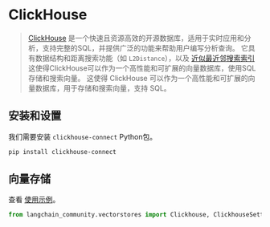 # ClickHouse

> [ClickHouse](https://clickhouse.com/) 是一个快速且资源高效的开源数据库，适用于实时应用和分析，支持完整的SQL，并提供广泛的功能来帮助用户编写分析查询。
> 它具有数据结构和距离搜索功能（如 `L2Distance`），以及
> [近似最近邻搜索索引](https://clickhouse.com/docs/en/engines/table-engines/mergetree-family/annindexes)
> 这使得ClickHouse可以作为一个高性能和可扩展的向量数据库，使用SQL存储和搜索向量。
> 这使得 ClickHouse 可以作为一个高性能和可扩展的向量数据库，用于存储和搜索向量，支持 SQL。


## 安装和设置

我们需要安装 `clickhouse-connect` Python包。

```bash
pip install clickhouse-connect
```

## 向量存储

查看 [使用示例](/docs/integrations/vectorstores/clickhouse)。

```python
from langchain_community.vectorstores import Clickhouse, ClickhouseSettings
```

